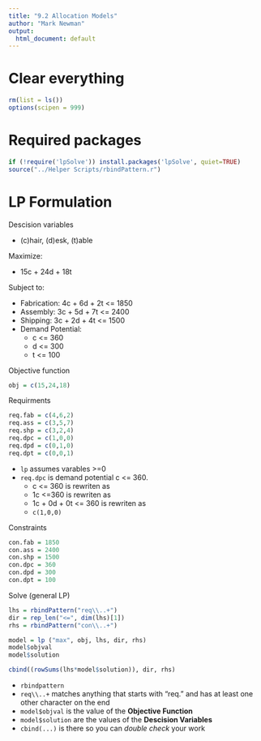 ```yaml
---
title: "9.2 Allocation Models"
author: "Mark Newman"
output:
  html_document: default
---
```


# Clear everything
```r
rm(list = ls())
options(scipen = 999)
```

# Required packages
```r
if (!require('lpSolve')) install.packages('lpSolve', quiet=TRUE)
source("../Helper Scripts/rbindPattern.r")
```

# LP Formulation

Descision variables

* (c)hair, (d)esk, (t)able

Maximize:

* 15c + 24d + 18t
  
Subject to:

* Fabrication: 4c + 6d + 2t <= 1850
* Assembly: 3c + 5d + 7t <= 2400
* Shipping: 3c + 2d + 4t <= 1500
* Demand Potential:
  * c <= 360
  * d <= 300
  * t <= 100

Objective function
```r
obj = c(15,24,18)
```

Requirments
```r
req.fab = c(4,6,2)
req.ass = c(3,5,7)
req.shp = c(3,2,4)
req.dpc = c(1,0,0)
req.dpd = c(0,1,0)
req.dpt = c(0,0,1)
```

* `lp` assumes varables >=0
* `req.dpc` is demand potential c <= 360.
  * c <= 360 is rewriten as
  * 1c <=360 is rewriten as
  * 1c + 0d + 0t <= 360 is rewriten as
  * `c(1,0,0)`

Constraints
```r
con.fab = 1850
con.ass = 2400
con.shp = 1500
con.dpc = 360
con.dpd = 300
con.dpt = 100
```

Solve (general LP)
```r
lhs = rbindPattern("req\\..+")
dir = rep_len("<=", dim(lhs)[1])
rhs = rbindPattern("con\\..+")

model = lp ("max", obj, lhs, dir, rhs)
model$objval
model$solution

cbind((rowSums(lhs*model$solution)), dir, rhs)
```

* `rbindpattern`
* `req\\..+` matches anything that starts with "req." and has at least one other character on the end
* `model$objval` is the value of the __Objective Function__
* `model$solution` are the values of the __Descision Variables__
* `cbind(...)` is there so you can _double check_ your work
